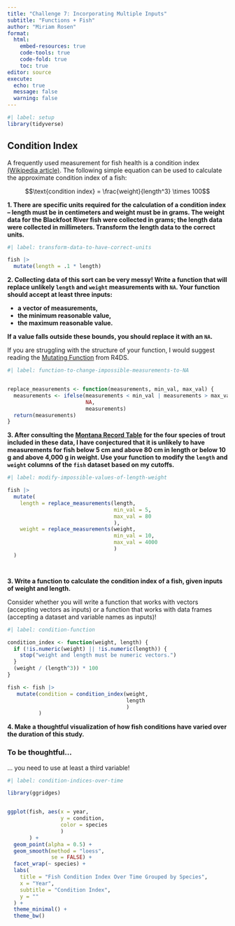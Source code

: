 ```yaml
---
title: "Challenge 7: Incorporating Multiple Inputs"
subtitle: "Functions + Fish"
author: "Miriam Rosen" 
format: 
  html:  
    embed-resources: true
    code-tools: true
    code-fold: true
    toc: true
editor: source
execute: 
  echo: true
  message: false
  warning: false
---
```


```r
#| label: setup
library(tidyverse)

```

## Condition Index

A frequently used measurement for fish health is a condition index [(Wikipedia article)](https://en.wikipedia.org/wiki/Condition_index_in_fish). The following
simple equation can be used to calculate the approximate condition index of a
fish:

$$\text{condition index} = \frac{weight}{length^3} \times 100$$

**1. There are specific units required for the calculation of a condition index -- length must be in centimeters and weight must be in grams. The weight data for the Blackfoot River fish were collected in grams; the length data were collected in millimeters. Transform the length data to the correct units.**

```r
#| label: transform-data-to-have-correct-units

fish |> 
  mutate(length = .1 * length)

```

**2. Collecting data of this sort can be very messy! Write a function that will replace unlikely `length` and `weight` measurements with `NA`. Your function should accept at least three inputs:**

+ **a vector of measurements,**
+ **the minimum reasonable value,**
+ **the maximum reasonable value.**

**If a value falls outside these bounds, you should replace it with an `NA`.**

::: callout-tip
If you are struggling with the structure of your function, I would suggest reading the [Mutating Function](https://r4ds.hadley.nz/functions.html#mutate-functions) from R4DS.
:::

```r
#| label: function-to-change-impossible-measurements-to-NA


replace_measurements <- function(measurements, min_val, max_val) {
  measurements <- ifelse(measurements < min_val | measurements > max_val,
                         NA, 
                         measurements)
  return(measurements)
}

```

**3. After consulting the [Montana Record Table](https://fwp.mt.gov/fish/anglingData/records) for the four species of trout included in these data, I have conjectured that it is unlikely to have measurements for fish below 5 cm and above 80 cm in length or below 10 g and above 4,000 g in weight. Use your function to modify the `length` and `weight` columns of the `fish` dataset based on my cutoffs.**

```r
#| label: modify-impossible-values-of-length-weight

fish |> 
  mutate(
    length = replace_measurements(length,
                                  min_val = 5,
                                  max_val = 80
                                  ), 
    weight = replace_measurements(weight,
                                  min_val = 10,
                                  max_val = 4000
                                  )
  )




```

**3. Write a function to calculate the condition index of a fish, given inputs of weight and length.**

::: callout-warning
Consider whether you will write a function that works with vectors (accepting
vectors as inputs) or a function that works with data frames (accepting a 
dataset and variable names as inputs)!
:::

```r
#| label: condition-function

condition_index <- function(weight, length) {
  if (!is.numeric(weight) || !is.numeric(length)) {
    stop("weight and length must be numeric vectors.")
  }
  (weight / (length^3)) * 100
}

fish <- fish |> 
   mutate(condition = condition_index(weight,
                                      length
                                      )
          )

```

**4. Make a thoughtful visualization of how fish conditions have varied over the duration of this study.**

::: callout-warning
### To be thoughtful...

... you need to use at least a third variable!
:::

```r
#| label: condition-indices-over-time

library(ggridges)


ggplot(fish, aes(x = year,
                 y = condition,
                 color = species
                 )
       ) +
  geom_point(alpha = 0.5) +
  geom_smooth(method = "loess",
              se = FALSE) +
  facet_wrap(~ species) +
  labs(
    title = "Fish Condition Index Over Time Grouped by Species",
    x = "Year",
    subtitle = "Condition Index",
    y = ""
  ) +
  theme_minimal() +
  theme_bw()




```
